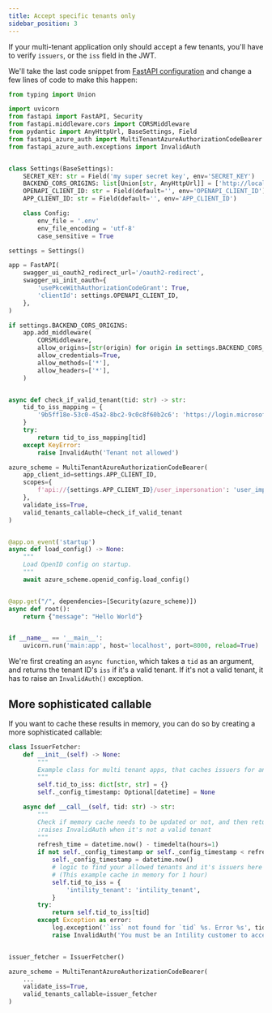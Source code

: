 ```yaml
---
title: Accept specific tenants only
sidebar_position: 3
---
```


If your multi-tenant application only should accept a few tenants, you'll have to verify `issuers`, or the `iss` field in the JWT.

We'll take the last code snippet from [FastAPI configuration](fastapi_configuration) and change a few lines of code to make
this happen:

```python {8,42-49,56-57}
from typing import Union

import uvicorn
from fastapi import FastAPI, Security
from fastapi.middleware.cors import CORSMiddleware
from pydantic import AnyHttpUrl, BaseSettings, Field
from fastapi_azure_auth import MultiTenantAzureAuthorizationCodeBearer
from fastapi_azure_auth.exceptions import InvalidAuth


class Settings(BaseSettings):
    SECRET_KEY: str = Field('my super secret key', env='SECRET_KEY')
    BACKEND_CORS_ORIGINS: list[Union[str, AnyHttpUrl]] = ['http://localhost:8000']
    OPENAPI_CLIENT_ID: str = Field(default='', env='OPENAPI_CLIENT_ID')
    APP_CLIENT_ID: str = Field(default='', env='APP_CLIENT_ID')

    class Config:
        env_file = '.env'
        env_file_encoding = 'utf-8'
        case_sensitive = True

settings = Settings()

app = FastAPI(
    swagger_ui_oauth2_redirect_url='/oauth2-redirect',
    swagger_ui_init_oauth={
        'usePkceWithAuthorizationCodeGrant': True,
        'clientId': settings.OPENAPI_CLIENT_ID,
    },
)

if settings.BACKEND_CORS_ORIGINS:
    app.add_middleware(
        CORSMiddleware,
        allow_origins=[str(origin) for origin in settings.BACKEND_CORS_ORIGINS],
        allow_credentials=True,
        allow_methods=['*'],
        allow_headers=['*'],
    )


async def check_if_valid_tenant(tid: str) -> str:
    tid_to_iss_mapping = {
        '9b5ff18e-53c0-45a2-8bc2-9c0c8f60b2c6': 'https://login.microsoftonline.com/9b5ff18e-53c0-45a2-8bc2-9c0c8f60b2c6/v2.0'
    }
    try:
        return tid_to_iss_mapping[tid]
    except KeyError:
        raise InvalidAuth('Tenant not allowed')

azure_scheme = MultiTenantAzureAuthorizationCodeBearer(
    app_client_id=settings.APP_CLIENT_ID,
    scopes={
        f'api://{settings.APP_CLIENT_ID}/user_impersonation': 'user_impersonation',
    },
    validate_iss=True,
    valid_tenants_callable=check_if_valid_tenant
)


@app.on_event('startup')
async def load_config() -> None:
    """
    Load OpenID config on startup.
    """
    await azure_scheme.openid_config.load_config()


@app.get("/", dependencies=[Security(azure_scheme)])
async def root():
    return {"message": "Hello World"}


if __name__ == '__main__':
    uvicorn.run('main:app', host='localhost', port=8000, reload=True)
```

We're first creating an `async function`, which takes a `tid` as an argument, and returns the tenant ID's `iss` if it's a valid tenant.
If it's not a valid tenant, it has to raise an `InvalidAuth()` exception.

## More sophisticated callable
If you want to cache these results in memory, you can do so by creating a more sophisticated callable:

```python
class IssuerFetcher:
    def __init__(self) -> None:
        """
        Example class for multi tenant apps, that caches issuers for an hour
        """
        self.tid_to_iss: dict[str, str] = {}
        self._config_timestamp: Optional[datetime] = None

    async def __call__(self, tid: str) -> str:
        """
        Check if memory cache needs to be updated or not, and then returns an issuer for a given tenant
        :raises InvalidAuth when it's not a valid tenant
        """
        refresh_time = datetime.now() - timedelta(hours=1)
        if not self._config_timestamp or self._config_timestamp < refresh_time:
            self._config_timestamp = datetime.now()
            # logic to find your allowed tenants and it's issuers here
            # (This example cache in memory for 1 hour)
            self.tid_to_iss = {
                'intility_tenant': 'intility_tenant',
            }
        try:
            return self.tid_to_iss[tid]
        except Exception as error:
            log.exception('`iss` not found for `tid` %s. Error %s', tid, error)
            raise InvalidAuth('You must be an Intility customer to access this resource')


issuer_fetcher = IssuerFetcher()

azure_scheme = MultiTenantAzureAuthorizationCodeBearer(
    ...
    validate_iss=True,
    valid_tenants_callable=issuer_fetcher
)
```
